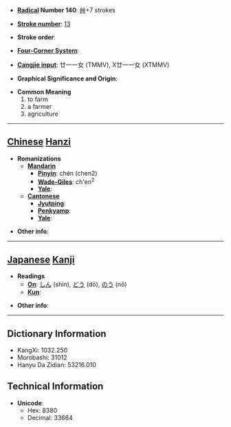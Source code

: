 * '''[[Wiktionary:Chinese radical index| Radical]] Number 140''': [[Wiktionary:Chinese radical index 艸|艸]]+7 strokes

* '''[[Wiktionary:Chinese total strokes index|Stroke number]]''': [[Wiktionary:Chinese total strokes index 13|13]]

* '''Stroke order''': 

* '''[[Wiktionary:Chinese four corner index|Four-Corner System]]''': 

* '''[[Wiktionary:Chinese Cangjie index|Cangjie input]]''': 廿一一女 (TMMV), X廿一一女 (XTMMV)

* '''Graphical Significance and Origin''': 

* '''Common Meaning'''
*#to farm
*# a farmer
*# agriculture


----

== [[Chinese]] [[Hanzi]] ==

* '''Romanizations'''
** '''[[Mandarin]]'''
*** '''[[Pinyin]]''': chén (chen2)
*** '''[[Wade-Giles]]''': ch'en<sup>2</sup>
*** '''[[Yale]]''': 
** '''[[Cantonese]]'''
*** '''[[Jyutping]]''':
*** '''[[Penkyamp]]''': 
*** '''[[Yale]]''': 

* '''Other info''': 

----

== [[Japanese]] [[Kanji]] ==

* '''Readings'''
** '''[[On]]''': [[しん]] (shin), [[どう]] (dō), [[のう]] (nō)
** '''[[Kun]]''': 

* '''Other info''':  

----

== Dictionary Information ==

* KangXi: 1032.250
* Morobashi: 31012
* Hanyu Da Zidian: 53216.010

== Technical Information ==

* '''Unicode''':
** Hex: 8380
** Decimal: 33664